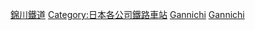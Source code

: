 [[Category:錦川鐵道|]]
[[Category:日本各公司鐵路車站|Category:日本各公司鐵路車站]]
[[Category:日本國有鐵道車站|Gannichi]]
[[Category:西日本旅客鐵道車站|Gannichi]]
{{DEFAULTSORT:Nishikigawa}}